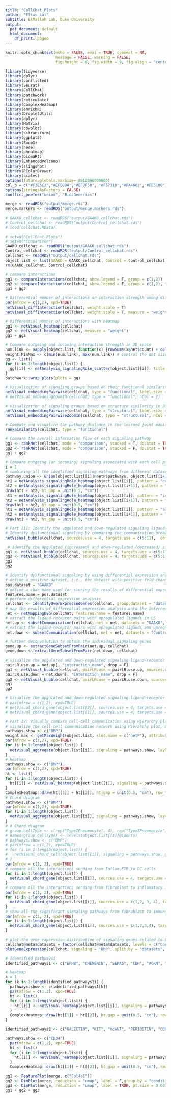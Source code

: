 ```yaml
---
title: "CellChat_Plots"
author: "Elias Lai"
subtitle: ElMallah Lab, Duke University
output:
  pdf_document: default
  html_document:
    df_print: paged
---
```


```r
knitr::opts_chunk$set(echo = FALSE, eval = TRUE, comment = NA, 
                      message = FALSE, warning = FALSE,
                      fig.height = 6, fig.width = 9, fig.align = "center")
```

```r
library(tidyverse)
library(dplyr)
library(conflicted)
library(Seurat)
library(CellChat)
library(patchwork)
library(reticulate)
library(ComplexHeatmap)
library(enrichR)
library(DropletUtils)
library(dplyr)
library(Matrix)
library(cowplot)
library(sctransform)
library(ggplot2)
library(SoupX)
library(here)
library(pheatmap)
library(biomaRt)
library(EnhancedVolcano)
library(slingshot)
library(RColorBrewer)
library(scales)
options(future.globals.maxSize= 8912896000000)
col_p = c("#F3E5C2","#EFB89A","#EF8F50", "#F5731D","#FA4602","#FE5100")
options(stringsAsFactors = FALSE)
conflict_prefer("union", "BiocGenerics")

merge <- readRDS("output/merge.rds")
merge.markers <- readRDS("output/merge.markers.rds")

# GAAKO_cellchat <- readRDS("output/GAAKO_cellchat.rds")
# Control_cellchat <- readRDS("output/Control_cellchat.rds")
# load(cellchat.RData)

```



```r
# setwd("CellChat_Plots")
# setwd("Comparison")
GAAKO_cellchat <- readRDS("output/GAAKO_cellchat.rds")
Control_cellchat <- readRDS("output/Control_cellchat.rds")
cellchat <- readRDS("output/cellchat.rds")
object.list <- list(GAAKO = GAAKO_cellchat, Control = Control_cellchat)
rm(GAAKO_cellchat, Control_cellchat)

# compare interactions
gg1 <- compareInteractions(cellchat, show.legend = F, group = c(1,2))
gg2 <- compareInteractions(cellchat, show.legend = F, group = c(1,2), measure = "weight")
gg1 + gg2

# Differential number of interactions or interaction strength among different cell populations
par(mfrow = c(1,2), xpd=TRUE)
netVisual_diffInteraction(cellchat, weight.scale = T)
netVisual_diffInteraction(cellchat, weight.scale = T, measure = "weight")

# Differential number of interactions with heatmap
gg1 <- netVisual_heatmap(cellchat)
gg2 <- netVisual_heatmap(cellchat, measure = "weight")
gg1 + gg2

# Compare outgoing and incoming interaction strength in 2D space
num.link <- sapply(object.list, function(x) {rowSums(x@net$count) + colSums(x@net$count)-diag(x@net$count)})
weight.MinMax <- c(min(num.link), max(num.link)) # control the dot size in the different datasets
gg <- list()
for (i in 1:length(object.list)) {
  gg[[i]] <- netAnalysis_signalingRole_scatter(object.list[[i]], title = names(object.list)[i], weight.MinMax = weight.MinMax)
}
patchwork::wrap_plots(plots = gg)

# Visualization of signaling groups based on their functional similarity in 2D-space
netVisual_embeddingPairwise(cellchat, type = "functional", label.size = 3.5)
# netVisual_embeddingZoomIn(cellchat, type = "functional", nCol = 2)

# Visualization of signaling groups based on structure similarity in 2D-space
netVisual_embeddingPairwise(cellchat, type = "structural", label.size = 3.5)
netVisual_embeddingPairwiseZoomIn(cellchat, type = "structural", nCol = 2)

# Compute and visualize the pathway distance in the learned joint manifold
rankSimilarity(cellchat, type = "functional")

# Compare the overall information flow of each signaling pathway
gg1 <- rankNet(cellchat, mode = "comparison", stacked = T, do.stat = TRUE)
gg2 <- rankNet(cellchat, mode = "comparison", stacked = F, do.stat = TRUE)
gg1 + gg2

# Compare outgoing (or incoming) signaling associated with each cell population
i = 1
# combining all the identified signaling pathways from different datasets 
pathway.union <- union(object.list[[i]]@netP$pathways, object.list[[i+1]]@netP$pathways)
ht1 = netAnalysis_signalingRole_heatmap(object.list[[i]], pattern = "outgoing", signaling = pathway.union, title = names(object.list)[i], width = 5, height = 20)
ht2 = netAnalysis_signalingRole_heatmap(object.list[[i+1]], pattern = "outgoing", signaling = pathway.union, title = names(object.list)[i+1], width = 5, height = 20)
draw(ht1 + ht2, ht_gap = unit(0.5, "cm"))
ht1 = netAnalysis_signalingRole_heatmap(object.list[[i]], pattern = "incoming", signaling = pathway.union, title = names(object.list)[i], width = 5, height = 20, color.heatmap = "GnBu")
ht2 = netAnalysis_signalingRole_heatmap(object.list[[i+1]], pattern = "incoming", signaling = pathway.union, title = names(object.list)[i+1], width = 5, height = 20, color.heatmap = "GnBu")
draw(ht1 + ht2, ht_gap = unit(0.5, "cm"))
ht1 = netAnalysis_signalingRole_heatmap(object.list[[i]], pattern = "all", signaling = pathway.union, title = names(object.list)[i], width = 5, height = 20, color.heatmap = "OrRd")
ht2 = netAnalysis_signalingRole_heatmap(object.list[[i+1]], pattern = "all", signaling = pathway.union, title = names(object.list)[i+1], width = 5, height = 20, color.heatmap = "OrRd")
draw(ht1 + ht2, ht_gap = unit(0.5, "cm"))

# Part III: Identify the upgulated and down-regulated signaling ligand-receptor pairs
# Identify dysfunctional signaling by comparing the communication probabities
netVisual_bubble(cellchat, sources.use = 4, targets.use = c(5:11),  comparison = c(1, 2), angle.x = 45, font.size = 12)

 # identify the upgulated (increased) and down-regulated (decreased) signaling ligand-receptor pairs in one dataset compared to the other dataset
gg1 <- netVisual_bubble(cellchat, sources.use = 4, targets.use = c(5:11),  comparison = c(1, 2), max.dataset = 1, title.name = "Increased signaling in GAAKO", angle.x = 45, remove.isolate = T, font.size = 17)
gg2 <- netVisual_bubble(cellchat, sources.use = 4, targets.use = c(5:11),  comparison = c(1, 2), max.dataset = 2, title.name = "Decreased signaling in GAAKO", angle.x = 45, remove.isolate = T, font.size = 14)
gg1
gg2

# Identify dysfunctional signaling by using differential expression analysis
# define a positive dataset, i.e., the dataset with positive fold change against the other dataset
pos.dataset = "GAAKO"
# define a char name used for storing the results of differential expression analysis
features.name = pos.dataset
# perform differential expression analysis
cellchat <- identifyOverExpressedGenes(cellchat, group.dataset = "datasets", pos.dataset = pos.dataset, features.name = features.name, only.pos = FALSE, thresh.pc = 0.1, thresh.fc = 0.1, thresh.p = 1)
# map the results of differential expression analysis onto the inferred cell-cell communications to easily manage/subset the ligand-receptor pairs of interest
net <- netMappingDEG(cellchat, features.name = features.name)
# extract the ligand-receptor pairs with upregulated ligands in LS
net.up <- subsetCommunication(cellchat, net = net, datasets = "GAAKO",ligand.logFC = 0.2, receptor.logFC = NULL)
# extract the ligand-receptor pairs with upregulated ligands and upregulated recetptors in NL, i.e.,downregulated in LS
net.down <- subsetCommunication(cellchat, net = net, datasets = "Control",ligand.logFC = -0.1, receptor.logFC = -0.1)

# further deconvolution to obtain the individual signaling genes
gene.up <- extractGeneSubsetFromPair(net.up, cellchat)
gene.down <- extractGeneSubsetFromPair(net.down, cellchat)

# visualize the upgulated and down-regulated signaling ligand-receptor pairs using bubble plot or chord diagram
pairLR.use.up = net.up[, "interaction_name", drop = F]
gg1 <- netVisual_bubble(cellchat, pairLR.use = pairLR.use.up, sources.use = 4, targets.use = c(5:11), comparison = c(1, 2),  angle.x = 45, remove.isolate = T,title.name = paste0("Up-regulated signaling in ", names(object.list)[1]))
pairLR.use.down = net.down[, "interaction_name", drop = F]
gg2 <- netVisual_bubble(cellchat, pairLR.use = pairLR.use.down, sources.use = 4, targets.use = c(5:11), comparison = c(1, 2),  angle.x = 45, remove.isolate = T,title.name = paste0("Down-regulated signaling in ", names(object.list)[1]))
gg1
gg2

# Visualize the upgulated and down-regulated signaling ligand-receptor pairs using Chord diagram
# par(mfrow = c(1,2), xpd=TRUE)
# netVisual_chord_gene(object.list[[2]], sources.use = 4, targets.use = c(5:11), slot.name = 'net', net = net.up, lab.cex = 0.8, small.gap = 3.5, title.name = paste0("Up-regulated signaling in ", names(object.list)[2]))
# netVisual_chord_gene(object.list[[1]], sources.use = 4, targets.use = c(5:11), slot.name = 'net', net = net.down, lab.cex = 0.8, small.gap = 3.5, title.name = paste0("Down-regulated signaling in ", names(object.list)[2]))

# Part IV: Visually compare cell-cell communication using Hierarchy plot, Circle plot or Chord diagram
# visualize the cell-cell communication network using Hierarchy plot, Circle plot or Chord diagram
pathways.show <- c("BMP") 
weight.max <- getMaxWeight(object.list, slot.name = c("netP"), attribute = pathways.show) # control the edge weights across different datasets
par(mfrow = c(1,2), xpd=TRUE)
for (i in 1:length(object.list)) {
  netVisual_aggregate(object.list[[i]], signaling = pathways.show, layout = "circle", edge.weight.max = weight.max[1], edge.width.max = 10, signaling.name = paste(pathways.show, names(object.list)[i]))
}
# Heatmap
pathways.show <- c("BMP") 
par(mfrow = c(1,2), xpd=TRUE)
ht <- list()
for (i in 1:length(object.list)) {
  ht[[i]] <- netVisual_heatmap(object.list[[i]], signaling = pathways.show, color.heatmap = "Reds",title.name = paste(pathways.show, "signaling ",names(object.list)[i]))
}
ComplexHeatmap::draw(ht[[1]] + ht[[2]], ht_gap = unit(0.5, "cm"), row_title_gp = gpar(fontsize = 25), column_title_gp = gpar(fontsize = 25))
# Chord diagram
pathways.show <- c("BMP") 
par(mfrow = c(1,2), xpd=TRUE)
for (i in 1:length(object.list)) {
  netVisual_aggregate(object.list[[i]], signaling = pathways.show, layout = "chord", signaling.name = paste(pathways.show, names(object.list)[i]))
}
# # Chord diagram
# group.cellType <- c(rep("TypeIPneumocyte", 4), rep("Type2Pneumocyte", 4), rep("Goblet+Club+Basal", 4)) # grouping cell clusters into fibroblast, DC and TC cells
# names(group.cellType) <- levels(object.list[[1]]@idents)
# pathways.show <- c("BMP") 
# par(mfrow = c(1,2), xpd=TRUE)
# for (i in 1:length(object.list)) {
#   netVisual_chord_cell(object.list[[i]], signaling = pathways.show, group = group.cellType, title.name = paste0(pathways.show, " signaling network - ", names(object.list)[i]))
# }
par(mfrow = c(1, 2), xpd=TRUE)
# compare all the interactions sending from Inflam.FIB to DC cells
for (i in 1:length(object.list)) {
  netVisual_chord_gene(object.list[[i]], sources.use = 4, targets.use = c(5:8), lab.cex = 0.5, title.name = paste0("Signaling from Inflam.FIB - ", names(object.list)[i]))
}
# compare all the interactions sending from fibroblast to inflamatory immune cells
par(mfrow = c(1, 2), xpd=TRUE)
for (i in 1:length(object.list)) {
  netVisual_chord_gene(object.list[[i]], sources.use = c(1,2, 3, 4), targets.use = c(8,10),  title.name = paste0("Signaling received by Inflam.DC and .TC - ", names(object.list)[i]), legend.pos.x = 10)
}
# show all the significant signaling pathways from fibroblast to immune cells
par(mfrow = c(1, 2), xpd=TRUE)
for (i in 1:length(object.list)) {
  netVisual_chord_gene(object.list[[i]], sources.use = c(1,2,3,4), targets.use = c(5:11),slot.name = "netP", title.name = paste0("Signaling pathways sending from fibroblast - ", names(object.list)[i]), legend.pos.x = 10)
}

# plot the gene expression distribution of signaling genes related to L-R pairs or signaling pathway
cellchat@meta$datasets = factor(cellchat@meta$datasets, levels = c("Control", "GAAKO")) # set factor level
plotGeneExpression(cellchat, signaling = "BMP", split.by = "datasets", colors.ggplot = T)

```

```r
# Identified pathways1
identified_pathways1 <- c("EPHB", "CHEMERIN", "SEMA6", "CDH", "AGRN", "VTN", "BMP", "ANGPT", "SEMA7", "GALECTIN", "KIT", "ncWNT", "PERIOSTIN", "CDH1", "VISFATIN", "EGF", "PTPRM", "CD34")

# Heatmap
k = 1
for (k in 1:length(identified_pathways1)) {
  pathways.show <- c(identified_pathways1[k]) 
  par(mfrow = c(1,2), xpd=TRUE)
  ht <- list()
  for (i in 1:length(object.list)) {
    ht[[i]] <- netVisual_heatmap(object.list[[i]], signaling = pathways.show, color.heatmap = "Reds",title.name = paste(pathways.show, "signaling ",names(object.list)[i]))
  }
  ComplexHeatmap::draw(ht[[1]] + ht[[2]], ht_gap = unit(0.5, "cm"), row_title_gp = gpar(fontsize = 25), column_title_gp = gpar(fontsize = 25))
}
```


```r

identified_pathways2 <- c("GALECTIN", "KIT", "ncWNT", "PERIOSTIN", "CDH1", "VISFATIN", "EGF", "PTPRM", "CD34")

pathways.show <- c("CD34") 
  par(mfrow = c(1,2), xpd=TRUE)
  ht <- list()
  for (i in 1:length(object.list)) {
    ht[[i]] <- netVisual_heatmap(object.list[[i]], signaling = pathways.show, color.heatmap = "Reds",title.name = paste(pathways.show, "signaling ",names(object.list)[i]))
  }
  ComplexHeatmap::draw(ht[[1]] + ht[[2]], ht_gap = unit(0.5, "cm"), row_title_gp = gpar(fontsize = 25), column_title_gp = gpar(fontsize = 25))
```


```r
gg1 <- FeaturePlot(merge, c("Col4a1"))
gg2 <- DimPlot(merge, reduction = "umap", label = F,group.by = "condition")
gg3 <- DimPlot(merge, reduction = "umap", label = TRUE, pt.size = 0.001) + NoLegend()
gg1 + gg2 + gg3
```








